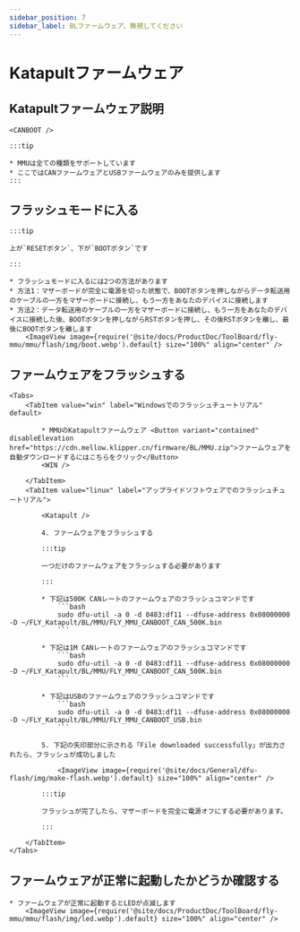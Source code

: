 ```yaml
---
sidebar_position: 7
sidebar_label: BLファームウェア、無視してください
---
```



# Katapultファームウェア

## Katapultファームウェア説明

    <CANBOOT />

    :::tip

    * MMUは全ての種類をサポートしています
    * ここではCANファームウェアとUSBファームウェアのみを提供します
    :::

## フラッシュモードに入る

    :::tip

    上が`RESETボタン`、下が`BOOTボタン`です

    :::

    * フラッシュモードに入るには2つの方法があります
    * 方法1：マザーボードが完全に電源を切った状態で、BOOTボタンを押しながらデータ転送用のケーブルの一方をマザーボードに接続し、もう一方をあなたのデバイスに接続します
    * 方法2：データ転送用のケーブルの一方をマザーボードに接続し、もう一方をあなたのデバイスに接続した後、BOOTボタンを押しながらRSTボタンを押し、その後RSTボタンを離し、最後にBOOTボタンを離します
        <ImageView image={require('@site/docs/ProductDoc/ToolBoard/fly-mmu/mmu/flash/img/boot.webp').default} size="100%" align="center" />

## ファームウェアをフラッシュする
    <Tabs>
        <TabItem value="win" label="Windowsでのフラッシュチュートリアル" default>
        
            * MMUのKatapultファームウェア <Button variant="contained" disableElevation href="https://cdn.mellow.klipper.cn/firmware/BL/MMU.zip">ファームウェアを自動ダウンロードするにはこちらをクリック</Button>
            <WIN />
            
        </TabItem>
        <TabItem value="linux" label="アップライドソフトウェアでのフラッシュチュートリアル">
            
            <Katapult />

            4. ファームウェアをフラッシュする

            :::tip

            一つだけのファームウェアをフラッシュする必要があります

            :::

            * 下記は500K CANレートのファームウェアのフラッシュコマンドです
                ```bash
                sudo dfu-util -a 0 -d 0483:df11 --dfuse-address 0x08000000 -D ~/FLY_Katapult/BL/MMU/FLY_MMU_CANBOOT_CAN_500K.bin
                ```
                       
            * 下記は1M CANレートのファームウェアのフラッシュコマンドです
                ```bash
                sudo dfu-util -a 0 -d 0483:df11 --dfuse-address 0x08000000 -D ~/FLY_Katapult/BL/MMU/FLY_MMU_CANBOOT_CAN_500K.bin
                ```

            * 下記はUSBのファームウェアのフラッシュコマンドです
                ```bash
                sudo dfu-util -a 0 -d 0483:df11 --dfuse-address 0x08000000 -D ~/FLY_Katapult/BL/MMU/FLY_MMU_CANBOOT_USB.bin
                ```

            5. 下記の矢印部分に示される「File downloaded successfully」が出力されたら、フラッシュが成功しました

                <ImageView image={require('@site/docs/General/dfu-flash/img/make-flash.webp').default} size="100%" align="center" />

            :::tip

            フラッシュが完了したら、マザーボードを完全に電源オフにする必要があります。

            :::

        </TabItem>
    </Tabs>

## ファームウェアが正常に起動したかどうか確認する

    * ファームウェアが正常に起動するとLEDが点滅します
        <ImageView image={require('@site/docs/ProductDoc/ToolBoard/fly-mmu/mmu/flash/img/led.webp').default} size="100%" align="center" />